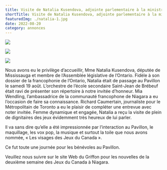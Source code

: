 ```yaml
---
title: Visite de Natalia Kusendova, adjointe parlementaire à la ministre des Affaires francophones, au Pavillon de la Francophonie
shortTitle: Visite de Natalia Kusendova, adjointe parlementaire à la ministre des Affaires francophones
featuredImg: ./natalia-1.jpg
date: 2022-08-20
category: annonces
---
```


<div className="row mb-4">
<div className="col-md-4">

![](./natalia-1.jpg)
</div>
<div className="col-md-4">

![](./natalia-2.jpg)
</div>
<div className="col-md-4">

![](./natalia-3.jpg)
</div>
</div>

Nous avons eu le privilège d’accueillir, Mme Natalia Kusendova, députée de Mississauga et membre de l’Assemblée législative de l’Ontario. Fidèle à son dossier de la francophonie de l’Ontario, Natalia était de passage au Pavillon le samedi 19 août. L’orchestre de l’école secondaire Saint-Jean de Brébeuf était ravi de présenter son répertoire à notre invitée d’honneur. Mia Wendling, l’ambassadrice de la communauté francophone de Niagara a eu l’occasion de faire sa connaissance. Richard Caumertain, journaliste pour le Métropolitain de Toronto a eu le plaisir de compléter une entrevue avec noter invitée. Femme dynamique et engagée, Natalia a reçu la visite de plein de dignitaires des jeux évidemment très heureux de lui parler.

Il va sans dire qu’elle a été impressionnée par l’interaction au Pavillon, le maquillage, les vox pop, la musique et surtout la toile que nous avons nommée, « Les visages des Jeux du Canada ».

Ce fut toute une journée pour les bénévoles au Pavillon.

Veuillez nous suivre sur le site Web du Griffon pour les nouvelles de la deuxième semaine des Jeux du Canada à Niagara.   
